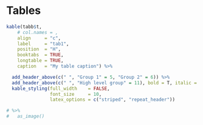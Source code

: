 # Tables {-}

```r

kable(tabb$t,
    # col.names = ,
    align     = "c",
    label     = "tab1",
    position  = "H",
    booktabs  = TRUE,
    longtable = TRUE,
    caption   = "My table caption") %>%

  add_header_above(c(" ", "Group 1" = 5, "Group 2" = 6)) %>%
  add_header_above(c(" ", "High level group" = 11), bold = T, italic = T) %>%
  kable_styling(full_width    = FALSE,
                font_size     = 10,
                latex_options = c("striped", "repeat_header")) 

# %>%
#   as_image()

```

\pagebreak